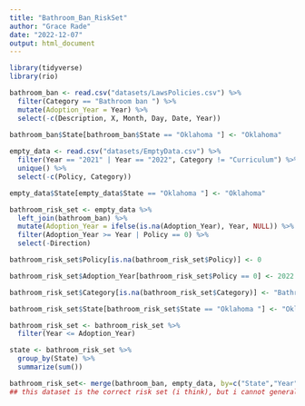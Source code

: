 ```yaml
---
title: "Bathroom_Ban_RiskSet"
author: "Grace Rade"
date: "2022-12-07"
output: html_document
---
```

```r
library(tidyverse)
library(rio)

bathroom_ban <- read.csv("datasets/LawsPolicies.csv") %>% 
  filter(Category == "Bathroom ban ") %>% 
  mutate(Adoption_Year = Year) %>% 
  select(-c(Description, X, Month, Day, Date, Year)) 

bathroom_ban$State[bathroom_ban$State == "Oklahoma "] <- "Oklahoma"
  
empty_data <- read.csv("datasets/EmptyData.csv") %>% 
  filter(Year == "2021" | Year == "2022", Category != "Curriculum") %>% 
  unique() %>% 
  select(-c(Policy, Category))

empty_data$State[empty_data$State == "Oklahoma "] <- "Oklahoma"

bathroom_risk_set <- empty_data %>% 
  left_join(bathroom_ban) %>% 
  mutate(Adoption_Year = ifelse(is.na(Adoption_Year), Year, NULL)) %>% 
  filter(Adoption_Year >= Year | Policy == 0) %>% 
  select(-Direction)

bathroom_risk_set$Policy[is.na(bathroom_risk_set$Policy)] <- 0

bathroom_risk_set$Adoption_Year[bathroom_risk_set$Policy == 0] <- 2022

bathroom_risk_set$Category[is.na(bathroom_risk_set$Category)] <- "Bathroom ban "

bathroom_risk_set$State[bathroom_risk_set$State == "Oklahoma "] <- "Oklahoma"

bathroom_risk_set <- bathroom_risk_set %>% 
  filter(Year <= Adoption_Year)

state <- bathroom_risk_set %>% 
  group_by(State) %>% 
  summarize(sum())

bathroom_risk_set<- merge(bathroom_ban, empty_data, by=c("State","Year"), all=T)
## this dataset is the correct risk set (i think), but i cannot generalize the wrangling i used for the other categories with more events
```

